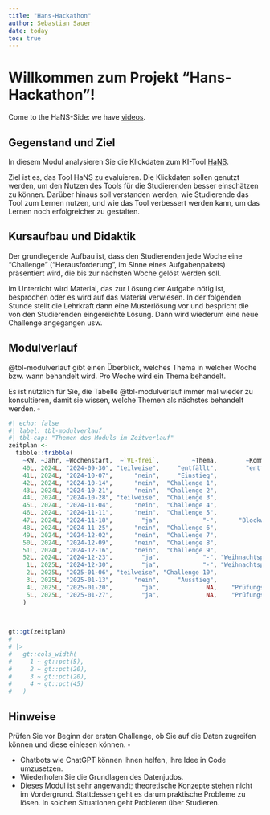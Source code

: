 ```yaml
---
title: "Hans-Hackathon"
author: Sebastian Sauer
date: today
toc: true
---
```


# Willkommen zum Projekt "Hans-Hackathon"!



Come to the HaNS-Side: we have [videos](https://www.youtube.com/watch?v=HAjXzW2v7OA).

## Gegenstand und Ziel

In diesem Modul analysieren Sie die Klickdaten zum KI-Tool [HaNS](https://www.th-nuernberg.de/einrichtungen-gesamt/in-institute/zentrum-fuer-kuenstliche-intelligenz-kiz/projekte/hans/).

Ziel ist es, das Tool HaNS zu evaluieren. Die Klickdaten sollen genutzt werden, um den Nutzen des Tools für die Studierenden besser einschätzen zu können. Darüber hinaus soll verstanden werden, wie Studierende das Tool zum Lernen nutzen, und wie das Tool verbessert werden kann, um das Lernen noch erfolgreicher zu gestalten.


## Kursaufbau und Didaktik 

Der grundlegende Aufbau ist, dass den Studierenden jede Woche eine "Challenge" ("Herausforderung", im Sinne eines Aufgabenpakets) präsentiert wird, die bis zur nächsten Woche gelöst werden soll.

Im Unterricht wird Material, das zur Lösung der Aufgabe nötig ist, besprochen oder es wird auf das Material verwiesen. 
In der folgenden Stunde stellt die Lehrkraft dann eine Musterlösung vor und bespricht die von den Studierenden eingereichte Lösung.
Dann wird wiederum eine neue Challenge angegangen usw.



    

## Modulverlauf 

@tbl-modulverlauf gibt einen Überblick, welches Thema in welcher Woche bzw. wann behandelt wird. 
Pro Woche wird ein Thema behandelt.

:::{.callout-tip}
Es ist nützlich für Sie, die Tabelle @tbl-modulverlauf immer mal wieder zu konsultieren, damit sie wissen, welche Themen als nächstes behandelt werden. $\square$
:::

```r
#| echo: false
#| label: tbl-modulverlauf
#| tbl-cap: "Themen des Moduls im Zeitverlauf"
zeitplan <- 
  tibble::tribble(
    ~KW, ~Jahr, ~Wochenstart,  ~`VL-frei`,         ~Thema,        ~Kommentar,
    40L, 2024L, "2024-09-30", "teilweise",     "entfällt",        "entfällt",
    41L, 2024L, "2024-10-07",      "nein",     "Einstieg",                NA,
    42L, 2024L, "2024-10-14",      "nein",  "Challenge 1",                NA,
    43L, 2024L, "2024-10-21",      "nein",  "Challenge 2",                NA,
    44L, 2024L, "2024-10-28", "teilweise",  "Challenge 3",                NA,
    45L, 2024L, "2024-11-04",      "nein",  "Challenge 4",                NA,
    46L, 2024L, "2024-11-11",      "nein",  "Challenge 5",                NA,
    47L, 2024L, "2024-11-18",        "ja",            "-",      "Blockwoche",
    48L, 2024L, "2024-11-25",      "nein",  "Challenge 6",                NA,
    49L, 2024L, "2024-12-02",      "nein",  "Challenge 7",                NA,
    50L, 2024L, "2024-12-09",      "nein",  "Challenge 8",                NA,
    51L, 2024L, "2024-12-16",      "nein",  "Challenge 9",                NA,
    52L, 2024L, "2024-12-23",        "ja",            "-", "Weihnachtspause",
     1L, 2025L, "2024-12-30",        "ja",            "-", "Weihnachtspause",
     2L, 2025L, "2025-01-06", "teilweise", "Challenge 10",                NA,
     3L, 2025L, "2025-01-13",      "nein",     "Ausstieg",                NA,
     4L, 2025L, "2025-01-20",        "ja",             NA,    "Prüfungszeit",
     5L, 2025L, "2025-01-27",        "ja",             NA,    "Prüfungszeit"
    )

 
  
gt::gt(zeitplan) 
# 
# |> 
#   gt::cols_width(
#     1 ~ gt::pct(5),
#     2 ~ gt::pct(20),
#     3 ~ gt::pct(20),
#     4 ~ gt::pct(45)
#   )
```





## Hinweise


:::{.callout-important}
Prüfen Sie vor Beginn der ersten Challenge, ob Sie auf die Daten zugreifen können und diese einlesen können. $\square$
:::


- Chatbots wie ChatGPT können Ihnen helfen, Ihre Idee in Code umzusetzen.
- Wiederholen Sie die Grundlagen des Datenjudos.
- Dieses Modul ist sehr angewandt; theoretische Konzepte stehen nicht im Vordergrund. Stattdessen geht es darum praktische Probleme zu lösen. In solchen Situationen geht Probieren über Studieren.


